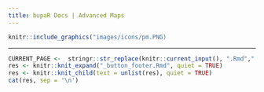 ```yaml
---
title: bupaR Docs | Advanced Maps
---
```


```r
knitr::include_graphics("images/icons/pm.PNG)
```

***



```r
CURRENT_PAGE <-  stringr::str_replace(knitr::current_input(), ".Rmd",".html")
res <- knitr::knit_expand("_button_footer.Rmd", quiet = TRUE)
res <- knitr::knit_child(text = unlist(res), quiet = TRUE)
cat(res, sep = '\n')
```